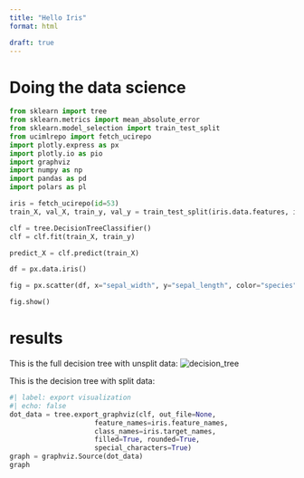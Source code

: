 ```yaml
---
title: "Hello Iris"
format: html

draft: true
---
```


# Doing the data science

```python
from sklearn import tree
from sklearn.metrics import mean_absolute_error
from sklearn.model_selection import train_test_split
from ucimlrepo import fetch_ucirepo
import plotly.express as px
import plotly.io as pio
import graphviz
import numpy as np
import pandas as pd
import polars as pl
```


```python
iris = fetch_ucirepo(id=53)
train_X, val_X, train_y, val_y = train_test_split(iris.data.features, iris.data.targets, random_state=0)
```

```python
clf = tree.DecisionTreeClassifier()
clf = clf.fit(train_X, train_y)
```


```python
predict_X = clf.predict(train_X)

```


```python
df = px.data.iris()

fig = px.scatter(df, x="sepal_width", y="sepal_length", color="species", template="simple_white")

fig.show()
```

# results
This is the full decision tree with unsplit data:
![decision_tree](hello_iris/images/output.svg)


This is the decision tree with split data:
```python
#| label: export visualization
#| echo: false
dot_data = tree.export_graphviz(clf, out_file=None, 
                     feature_names=iris.feature_names,  
                     class_names=iris.target_names,  
                     filled=True, rounded=True,  
                     special_characters=True)  
graph = graphviz.Source(dot_data)  
graph
```